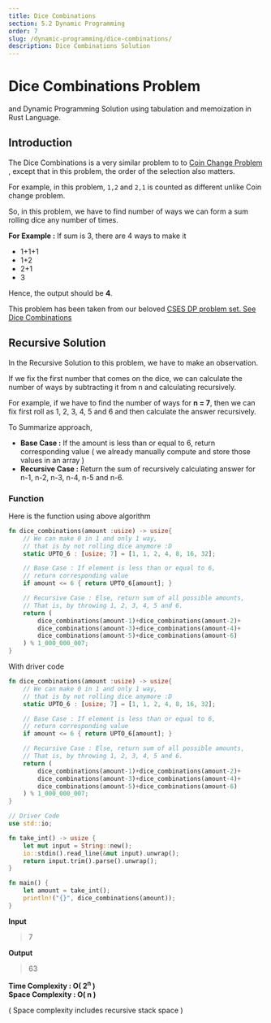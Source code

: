 ```yaml
---
title: Dice Combinations
section: 5.2 Dynamic Programming
order: 7
slug: /dynamic-programming/dice-combinations/
description: Dice Combinations Solution
---
```


# Dice Combinations Problem
and Dynamic Programming Solution using tabulation and memoization in Rust Language.

## Introduction

The Dice Combinations is a very similar problem to to [Coin Change Problem](/dynamic-programming/coin-change/) , except that in this problem, the order of the selection also matters.

For example, in this problem, `1,2` and `2,1` is counted as different unlike Coin change problem.

So, in this problem, we have to find number of ways we can form a sum rolling dice any number of times.

**For Example :** If sum is 3, there are 4 ways to make it

* 1+1+1
* 1+2
* 2+1
* 3

Hence, the output should be **4**.


This problem has been taken from our beloved [CSES DP problem set. See Dice Combinations](https://cses.fi/problemset/task/1633)

## Recursive Solution

In the Recursive Solution to this problem, we have to make an observation.

If we fix the first number that comes on the dice, we can calculate the number of ways by subtracting it from n and calculating recursively.

For example, if we have to find the number of ways for **n = 7**, then we can fix first roll as 1, 2, 3, 4, 5 and 6 and then calculate the answer recursively.

To Summarize approach,

- **Base Case :** If the amount is less than or equal to 6, return corresponding value ( we already manually compute and store those values in an array )
- **Recursive Case :** Return the sum of recursively calculating answer for n-1, n-2, n-3, n-4, n-5 and n-6.

### Function

Here is the function using above algorithm

```rust
fn dice_combinations(amount :usize) -> usize{
    // We can make 0 in 1 and only 1 way,
    // that is by not rolling dice anymore :D
    static UPTO_6 : [usize; 7] = [1, 1, 2, 4, 8, 16, 32];

    // Base Case : If element is less than or equal to 6,
    // return corresponding value
    if amount <= 6 { return UPTO_6[amount]; }

    // Recursive Case : Else, return sum of all possible amounts,
    // That is, by throwing 1, 2, 3, 4, 5 and 6.
    return (
        dice_combinations(amount-1)+dice_combinations(amount-2)+
        dice_combinations(amount-3)+dice_combinations(amount-4)+
        dice_combinations(amount-5)+dice_combinations(amount-6)
    ) % 1_000_000_007;
}
```

With driver code

```rust
fn dice_combinations(amount :usize) -> usize{
    // We can make 0 in 1 and only 1 way,
    // that is by not rolling dice anymore :D
    static UPTO_6 : [usize; 7] = [1, 1, 2, 4, 8, 16, 32];

    // Base Case : If element is less than or equal to 6,
    // return corresponding value
    if amount <= 6 { return UPTO_6[amount]; }

    // Recursive Case : Else, return sum of all possible amounts,
    // That is, by throwing 1, 2, 3, 4, 5 and 6.
    return (
        dice_combinations(amount-1)+dice_combinations(amount-2)+
        dice_combinations(amount-3)+dice_combinations(amount-4)+
        dice_combinations(amount-5)+dice_combinations(amount-6)
    ) % 1_000_000_007;
}

// Driver Code
use std::io;

fn take_int() -> usize {
    let mut input = String::new();
    io::stdin().read_line(&mut input).unwrap();
    return input.trim().parse().unwrap();
}

fn main() {
    let amount = take_int();
    println!("{}", dice_combinations(amount));
}
```


**Input**

> 7

**Output**

> 63

**Time Complexity : O( 2<sup>n</sup> )** <br/>
**Space Complexity : O( n )**

( Space complexity includes recursive stack space )

